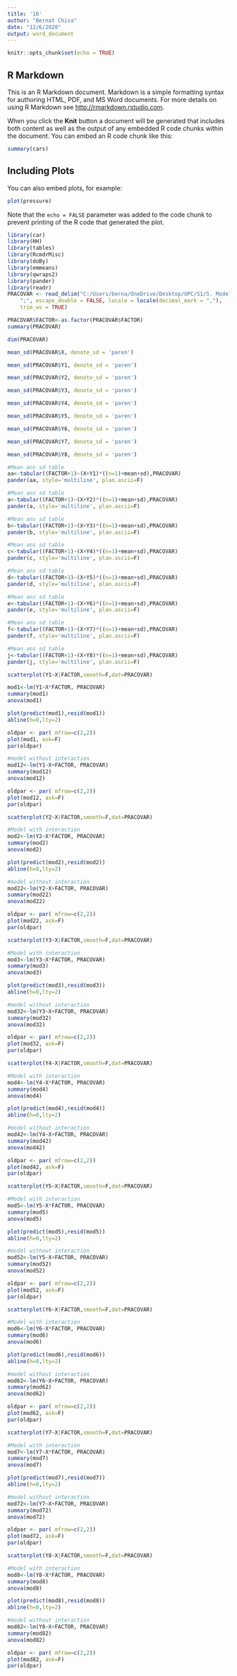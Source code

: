 ---
title: '16'
author: "Bernat Chiva"
date: "12/6/2020"
output: word_document
---

```{r setup, include=FALSE}
knitr::opts_chunk$set(echo = TRUE)
```

## R Markdown

This is an R Markdown document. Markdown is a simple formatting syntax for authoring HTML, PDF, and MS Word documents. For more details on using R Markdown see <http://rmarkdown.rstudio.com>.

When you click the **Knit** button a document will be generated that includes both content as well as the output of any embedded R code chunks within the document. You can embed an R code chunk like this:

```{r cars}
summary(cars)
```

## Including Plots

You can also embed plots, for example:

```{r pressure, echo=FALSE}
plot(pressure)
```

Note that the `echo = FALSE` parameter was added to the code chunk to prevent printing of the R code that generated the plot.

```{r}
library(car)
library(HH)
library(tables)
library(RcmdrMisc)
library(doBy)
library(emmeans)
library(qwraps2)
library(pander)
library(readr)
PRACOVAR <- read_delim("C:/Users/berna/OneDrive/Desktop/UPC/S1/5. Models Lineals/datasets/PRACOVAR.csv", 
    ";", escape_double = FALSE, locale = locale(decimal_mark = ","), 
    trim_ws = TRUE)
```
```{r}
PRACOVAR$FACTOR<-as.factor(PRACOVAR$FACTOR)
summary(PRACOVAR)
```
```{r}
dim(PRACOVAR)
```
```{r}
mean_sd(PRACOVAR$X, denote_sd = 'paren')
```
```{r}
mean_sd(PRACOVAR$Y1, denote_sd = 'paren')
```
```{r}
mean_sd(PRACOVAR$Y2, denote_sd = 'paren')
```
```{r}
mean_sd(PRACOVAR$Y3, denote_sd = 'paren')
```
```{r}
mean_sd(PRACOVAR$Y4, denote_sd = 'paren')
```
```{r}
mean_sd(PRACOVAR$Y5, denote_sd = 'paren')
```
```{r}
mean_sd(PRACOVAR$Y6, denote_sd = 'paren')
```
```{r}
mean_sd(PRACOVAR$Y7, denote_sd = 'paren')
```
```{r}
mean_sd(PRACOVAR$Y8, denote_sd = 'paren')
```
```{r}
#Mean ans sd table
aa<-tabular((FACTOR+1)~(X+Y1)*((n=1)+mean+sd),PRACOVAR)
pander(aa, style='multiline', plan.ascii=F)
```
```{r}
#Mean ans sd table
a<-tabular((FACTOR+1)~(X+Y2)*((n=1)+mean+sd),PRACOVAR)
pander(a, style='multiline', plan.ascii=F)
```
```{r}
#Mean ans sd table
b<-tabular((FACTOR+1)~(X+Y3)*((n=1)+mean+sd),PRACOVAR)
pander(b, style='multiline', plan.ascii=F)
```
```{r}
#Mean ans sd table
c<-tabular((FACTOR+1)~(X+Y4)*((n=1)+mean+sd),PRACOVAR)
pander(c, style='multiline', plan.ascii=F)
```
```{r}
#Mean ans sd table
d<-tabular((FACTOR+1)~(X+Y5)*((n=1)+mean+sd),PRACOVAR)
pander(d, style='multiline', plan.ascii=F)
```
```{r}
#Mean ans sd table
e<-tabular((FACTOR+1)~(X+Y6)*((n=1)+mean+sd),PRACOVAR)
pander(e, style='multiline', plan.ascii=F)
```
```{r}
#Mean ans sd table
f<-tabular((FACTOR+1)~(X+Y7)*((n=1)+mean+sd),PRACOVAR)
pander(f, style='multiline', plan.ascii=F)
```
```{r}
#Mean ans sd table
j<-tabular((FACTOR+1)~(X+Y8)*((n=1)+mean+sd),PRACOVAR)
pander(j, style='multiline', plan.ascii=F)
```
```{r}
scatterplot(Y1~X|FACTOR,smooth=F,dat=PRACOVAR)
```
```{r}
mod1<-lm(Y1~X*FACTOR, PRACOVAR)
summary(mod1)
anova(mod1)
```
```{r}
plot(predict(mod1),resid(mod1))
abline(h=0,lty=2)
```
```{r}
oldpar <- par( mfrow=c(2,2))
plot(mod1, ask=F)
par(oldpar)
```


```{r}
#model without interaction
mod12<-lm(Y1~X+FACTOR, PRACOVAR)
summary(mod12)
anova(mod12)
```
```{r}
oldpar <- par( mfrow=c(2,2))
plot(mod12, ask=F)
par(oldpar)
```
```{r}
scatterplot(Y2~X|FACTOR,smooth=F,dat=PRACOVAR)
```
```{r}
#Model with interaction
mod2<-lm(Y2~X*FACTOR, PRACOVAR)
summary(mod2)
anova(mod2)
```
```{r}
plot(predict(mod2),resid(mod2))
abline(h=0,lty=2)
```
```{r}
#model without interaction
mod22<-lm(Y2~X+FACTOR, PRACOVAR)
summary(mod22)
anova(mod22)
```
```{r}
oldpar <- par( mfrow=c(2,2))
plot(mod22, ask=F)
par(oldpar)
```

```{r}
scatterplot(Y3~X|FACTOR,smooth=F,dat=PRACOVAR)
```
```{r}
#Model with interaction
mod3<-lm(Y3~X*FACTOR, PRACOVAR)
summary(mod3)
anova(mod3)
```
```{r}
plot(predict(mod3),resid(mod3))
abline(h=0,lty=2)
```
```{r}
#model without interaction
mod32<-lm(Y3~X+FACTOR, PRACOVAR)
summary(mod32)
anova(mod32)
```
```{r}
oldpar <- par( mfrow=c(2,2))
plot(mod32, ask=F)
par(oldpar)
```

```{r}
scatterplot(Y4~X|FACTOR,smooth=F,dat=PRACOVAR)
```
```{r}
#Model with interaction
mod4<-lm(Y4~X*FACTOR, PRACOVAR)
summary(mod4)
anova(mod4)
```
```{r}
plot(predict(mod4),resid(mod4))
abline(h=0,lty=2)
```
```{r}
#model without interaction
mod42<-lm(Y4~X+FACTOR, PRACOVAR)
summary(mod42)
anova(mod42)
```
```{r}
oldpar <- par( mfrow=c(2,2))
plot(mod42, ask=F)
par(oldpar)
```
```{r}
scatterplot(Y5~X|FACTOR,smooth=F,dat=PRACOVAR)
```
```{r}
#Model with interaction
mod5<-lm(Y5~X*FACTOR, PRACOVAR)
summary(mod5)
anova(mod5)
```
```{r}
plot(predict(mod5),resid(mod5))
abline(h=0,lty=2)
```
```{r}
#model without interaction
mod52<-lm(Y5~X+FACTOR, PRACOVAR)
summary(mod52)
anova(mod52)
```
```{r}
oldpar <- par( mfrow=c(2,2))
plot(mod52, ask=F)
par(oldpar)
```
```{r}
scatterplot(Y6~X|FACTOR,smooth=F,dat=PRACOVAR)
```
```{r}
#Model with interaction
mod6<-lm(Y6~X*FACTOR, PRACOVAR)
summary(mod6)
anova(mod6)
```
```{r}
plot(predict(mod6),resid(mod6))
abline(h=0,lty=2)
```
```{r}
#model without interaction
mod62<-lm(Y6~X+FACTOR, PRACOVAR)
summary(mod62)
anova(mod62)
```
```{r}
oldpar <- par( mfrow=c(2,2))
plot(mod62, ask=F)
par(oldpar)
```
```{r}
scatterplot(Y7~X|FACTOR,smooth=F,dat=PRACOVAR)
```
```{r}
#Model with interaction
mod7<-lm(Y7~X*FACTOR, PRACOVAR)
summary(mod7)
anova(mod7)
```
```{r}
plot(predict(mod7),resid(mod7))
abline(h=0,lty=2)
```
```{r}
#model without interaction
mod72<-lm(Y7~X+FACTOR, PRACOVAR)
summary(mod72)
anova(mod72)
```
```{r}
oldpar <- par( mfrow=c(2,2))
plot(mod72, ask=F)
par(oldpar)
```
```{r}
scatterplot(Y8~X|FACTOR,smooth=F,dat=PRACOVAR)
```
```{r}
#Model with interaction
mod8<-lm(Y8~X*FACTOR, PRACOVAR)
summary(mod8)
anova(mod8)
```
```{r}
plot(predict(mod8),resid(mod8))
abline(h=0,lty=2)
```
```{r}
#model without interaction
mod82<-lm(Y8~X+FACTOR, PRACOVAR)
summary(mod82)
anova(mod82)
```
```{r}
oldpar <- par( mfrow=c(2,2))
plot(mod82, ask=F)
par(oldpar)
```
